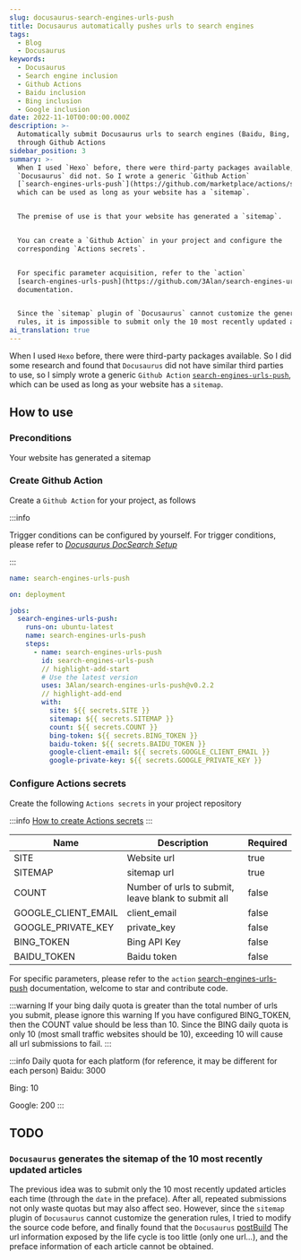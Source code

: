 ```yaml
---
slug: docusaurus-search-engines-urls-push
title: Docusaurus automatically pushes urls to search engines
tags:
  - Blog
  - Docusaurus
keywords:
  - Docusaurus
  - Search engine inclusion
  - Github Actions
  - Baidu inclusion
  - Bing inclusion
  - Google inclusion
date: 2022-11-10T00:00:00.000Z
description: >-
  Automatically submit Docusaurus urls to search engines (Baidu, Bing, Google)
  through Github Actions
sidebar_position: 3
summary: >-
  When I used `Hexo` before, there were third-party packages available, but
  `Docusaurus` did not. So I wrote a generic `Github Action`
  [`search-engines-urls-push`](https://github.com/marketplace/actions/search-engines-urls-push),
  which can be used as long as your website has a `sitemap`.


  The premise of use is that your website has generated a `sitemap`.


  You can create a `Github Action` in your project and configure the
  corresponding `Actions secrets`.


  For specific parameter acquisition, refer to the `action`
  [search-engines-urls-push](https://github.com/3Alan/search-engines-urls-push)
  documentation.


  Since the `sitemap` plugin of `Docusaurus` cannot customize the generation
  rules, it is impossible to submit only the 10 most recently updated articles.
ai_translation: true
---
```


When I used `Hexo` before, there were third-party packages available. So I did some research and found that `Docusaurus` did not have similar third parties to use, so I simply wrote a generic `Github Action` [`search-engines-urls-push`](https://github.com/marketplace/actions/search-engines-urls-push), which can be used as long as your website has a `sitemap`.

## How to use

### Preconditions

Your website has generated a sitemap

### Create Github Action

Create a `Github Action` for your project, as follows

:::info

Trigger conditions can be configured by yourself. For trigger conditions, please refer to [_Docusaurus DocSearch Setup_](/posts/blog-guides/docusaurus-search#create-github-actions)

:::

```yml
name: search-engines-urls-push

on: deployment

jobs:
  search-engines-urls-push:
    runs-on: ubuntu-latest
    name: search-engines-urls-push
    steps:
      - name: search-engines-urls-push
        id: search-engines-urls-push
        // highlight-add-start
        # Use the latest version
        uses: 3Alan/search-engines-urls-push@v0.2.2
        // highlight-add-end
        with:
          site: ${{ secrets.SITE }}
          sitemap: ${{ secrets.SITEMAP }}
          count: ${{ secrets.COUNT }}
          bing-token: ${{ secrets.BING_TOKEN }}
          baidu-token: ${{ secrets.BAIDU_TOKEN }}
          google-client-email: ${{ secrets.GOOGLE_CLIENT_EMAIL }}
          google-private-key: ${{ secrets.GOOGLE_PRIVATE_KEY }}
```

### Configure Actions secrets

Create the following `Actions secrets` in your project repository

:::info
[How to create Actions secrets](https://docs.github.com/en/actions/security-guides/encrypted-secrets#creating-encrypted-secrets-for-a-repository)
:::

| Name                | Description                       | Required |
| ------------------- | --------------------------------- | -------- |
| SITE                | Website url                          | true     |
| SITEMAP             | sitemap url                       | true     |
| COUNT               | Number of urls to submit, leave blank to submit all | false    |
| GOOGLE_CLIENT_EMAIL | client_email                      | false    |
| GOOGLE_PRIVATE_KEY  | private_key                       | false    |
| BING_TOKEN          | Bing API Key                      | false    |
| BAIDU_TOKEN         | Baidu token                        | false    |

For specific parameters, please refer to the `action` [search-engines-urls-push](https://github.com/3Alan/search-engines-urls-push) documentation, welcome to star and contribute code.

:::warning If your bing daily quota is greater than the total number of urls you submit, please ignore this warning
If you have configured BING_TOKEN, then the COUNT value should be less than 10. Since the BING daily quota is only 10 (most small traffic websites should be 10), exceeding 10 will cause all url submissions to fail.
:::

:::info Daily quota for each platform (for reference, it may be different for each person)
Baidu: 3000

Bing: 10

Google: 200
:::

## TODO

### `Docusaurus` generates the sitemap of the 10 most recently updated articles

The previous idea was to submit only the 10 most recently updated articles each time (through the `date` in the preface). After all, repeated submissions not only waste quotas but may also affect seo. However, since the `sitemap` plugin of `Docusaurus` cannot customize the generation rules, I tried to modify the source code before, and finally found that the `Docusaurus` [postBuild](https://docusaurus.io/zh-CN/docs/api/plugin-methods/lifecycle-apis#postBuild) The url information exposed by the life cycle is too little (only one url...), and the preface information of each article cannot be obtained.
